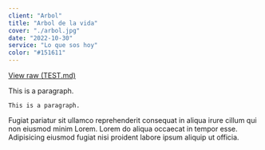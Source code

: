 ```yaml
---
client: "Arbol"
title: "Arbol de la vida"
cover: "./arbol.jpg"
date: "2022-10-30"
service: "Lo que sos hoy"
color: "#151611"
---
```


[View raw (TEST.md)](https://raw.github.com/adamschwartz/github-markdown-kitchen-sink/master/README.md)

This is a paragraph.

    This is a paragraph.

Fugiat pariatur sit ullamco reprehenderit consequat in aliqua irure cillum qui non eiusmod minim Lorem. Lorem do aliqua occaecat in tempor esse. Adipisicing eiusmod fugiat nisi proident labore ipsum aliquip ut officia.
